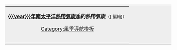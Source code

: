 <div style="clear: both"></div>
<div style="margin:1em -1em"><div style="background-color: #EEEEEE; padding-bottom: 0.25em; padding-top: 0.25em; padding-left: 0.1em; padding-right: 1em; border-bottom: 1px solid #AAAAAA; border-top: 1px solid #AAAAAA"><table cellpadding="5" style="background-color: #EEEEEE; text-align: center; margin: auto;"><td><div class="center"><b>[[{{{year}}}年南太平洋熱帶氣旋季]]的熱帶氣旋</b><span class="noprint plainlinksneverexpand"><small>（[{{fullurl:Template:{{{year}}} South Pacific cyclone season buttons|action=edit}} <span style="#002bb8" title="Edit">編輯</span>]）</small></div><table cellpadding="0" cellspacing="0" style="background-color: #EEEEEE; text-align: center; font-size: 90%;"><tr><noinclude>
[[Category:風季導航模板]]
</noinclude>